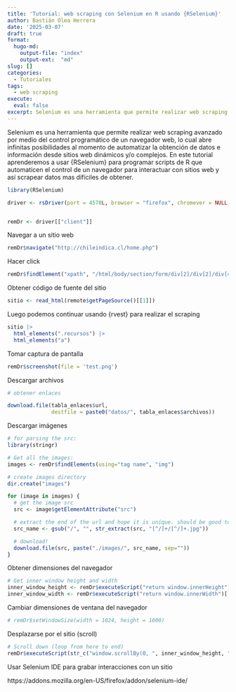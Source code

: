```yaml
---
title: 'Tutorial: web scraping con Selenium en R usando {RSelenium}'
author: Bastián Olea Herrera
date: '2025-03-07'
draft: true
format: 
  hugo-md:
    output-file: "index"
    output-ext:  "md"
slug: []
categories:
  - Tutoriales
tags:
  - web scraping
execute: 
  eval: false
excerpt: Selenium es una herramienta que permite realizar web scraping avanzado por medio del control programático de un navegador web, lo cual abre infinitas posibilidades al momento de automatizar la obtención de datos e información desde sitios web dinámicos y/o complejos. En este tutorial aprenderemos a usar {RSelenium} para programar scripts de R que automaticen el control de un navegador para interactuar con sitios web y así scrapear datos mas difíciles de obtener.
---
```


Selenium es una herramienta que permite realizar web scraping avanzado por medio del control programático de un navegador web, lo cual abre infinitas posibilidades al momento de automatizar la obtención de datos e información desde sitios web dinámicos y/o complejos. En este tutorial aprenderemos a usar {RSelenium} para programar scripts de R que automaticen el control de un navegador para interactuar con sitios web y así scrapear datos mas difíciles de obtener.

```r
library(RSelenium)

driver <- rsDriver(port = 4570L, browser = "firefox", chromever = NULL, verbose = T, check = T)


remDr <- driver[["client"]]
```


Navegar a un sitio web
```r
remDr$navigate("http://chileindica.cl/home.php")
```


Hacer click
```r
remDr$findElement("xpath", "/html/body/section/form/div[2]/div[2]/div[4]/a/span")$clickElement()
```

Obtener código de fuente del sitio
```r
sitio <- read_html(remote$getPageSource()[[1]])
```

Luego podemos continuar usando {rvest} para realizar el scraping
```r
sitio |> 
  html_elements(".recursos") |> 
  html_elements("a")
```


Tomar captura de pantalla
```r
remDr$screenshot(file = 'test.png')
```


Descargar archivos
```r
# obtener enlaces

download.file(tabla_enlaces$url,
              destfile = paste0("datos/", tabla_enlaces$archivos))
```


Descargar imágenes
```r
# for parsing the src:
library(stringr)

# Get all the images:
images <- remDr$findElements(using="tag name", "img")

# create images directory
dir.create("images")

for (image in images) {
  # get the image src
  src <- image$getElementAttribute("src")

  # extract the end of the url and hope it is unique. should be good to go based on a quick inspection
  src_name <- gsub("/", "", str_extract(src, "[^/]+/[^/]+.jpg"))

  # download!
  download.file(src, paste("./images/", src_name, sep=""))
}
```


Obtener dimensiones del navegador
```r
# Get inner window height and width
inner_window_height <- remDr$executeScript("return window.innerHeight")[[1]]
inner_window_width <- remDr$executeScript("return window.innerWidth")[[1]]
```

Cambiar dimensiones de ventana del navegador
```r
# remDr$setWindowSize(width = 1024, height = 1000)
```


Desplazarse por el sitio (scroll)
```r
# Scroll down (loop from here to end)
remDr$executeScript(str_c("window.scrollBy(0, ", inner_window_height, ");"))

```



Usar Selenium IDE para grabar interacciones con un sitio

https://addons.mozilla.org/en-US/firefox/addon/selenium-ide/


